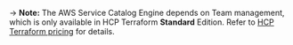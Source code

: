 -> **Note:** The AWS Service Catalog Engine depends on Team management, which is only available in HCP Terraform **Standard** Edition. Refer to [HCP Terraform pricing](https://www.hashicorp.com/products/terraform/pricing) for details.